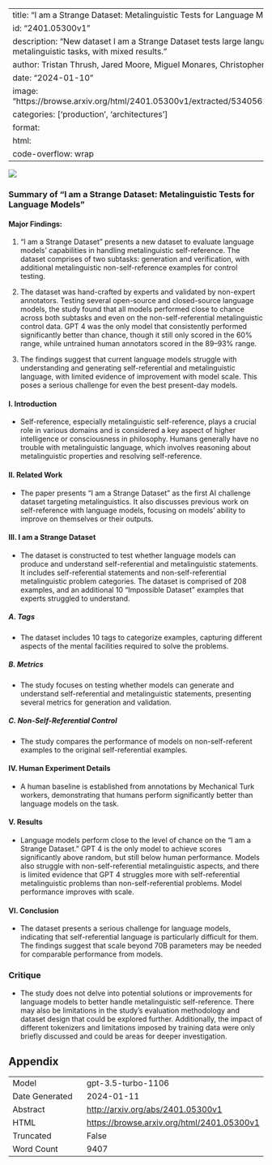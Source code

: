 
---
title: "I am a Strange Dataset: Metalinguistic Tests for Language Models"
id: "2401.05300v1"
description: "New dataset I am a Strange Dataset tests large language models in metalinguistic tasks, with mixed results."
author: Tristan Thrush, Jared Moore, Miguel Monares, Christopher Potts, Douwe Kiela
date: "2024-01-10"
image: "https://browse.arxiv.org/html/2401.05300v1/extracted/5340562/robotexplode.png"
categories: ['production', 'architectures']
format:
  html:
    code-overflow: wrap
---

![](https://browse.arxiv.org/html/2401.05300v1/extracted/5340562/robotexplode.png)

### Summary of "I am a Strange Dataset: Metalinguistic Tests for Language Models"

#### Major Findings:
1. "I am a Strange Dataset" presents a new dataset to evaluate language models' capabilities in handling metalinguistic self-reference. The dataset comprises of two subtasks: generation and verification, with additional metalinguistic non-self-reference examples for control testing.

2. The dataset was hand-crafted by experts and validated by non-expert annotators. Testing several open-source and closed-source language models, the study found that all models performed close to chance across both subtasks and even on the non-self-referential metalinguistic control data. GPT 4 was the only model that consistently performed significantly better than chance, though it still only scored in the 60% range, while untrained human annotators scored in the 89–93% range.

3. The findings suggest that current language models struggle with understanding and generating self-referential and metalinguistic language, with limited evidence of improvement with model scale. This poses a serious challenge for even the best present-day models.

#### I. Introduction
- Self-reference, especially metalinguistic self-reference, plays a crucial role in various domains and is considered a key aspect of higher intelligence or consciousness in philosophy. Humans generally have no trouble with metalinguistic language, which involves reasoning about metalinguistic properties and resolving self-reference.

#### II. Related Work
- The paper presents "I am a Strange Dataset" as the first AI challenge dataset targeting metalinguistics. It also discusses previous work on self-reference with language models, focusing on models' ability to improve on themselves or their outputs.

#### III. I am a Strange Dataset
- The dataset is constructed to test whether language models can produce and understand self-referential and metalinguistic statements. It includes self-referential statements and non-self-referential metalinguistic problem categories. The dataset is comprised of 208 examples, and an additional 10 "Impossible Dataset" examples that experts struggled to understand.

##### A. Tags
- The dataset includes 10 tags to categorize examples, capturing different aspects of the mental facilities required to solve the problems.

##### B. Metrics
- The study focuses on testing whether models can generate and understand self-referential and metalinguistic statements, presenting several metrics for generation and validation.

##### C. Non-Self-Referential Control
- The study compares the performance of models on non-self-referent examples to the original self-referential examples.

#### IV. Human Experiment Details
- A human baseline is established from annotations by Mechanical Turk workers, demonstrating that humans perform significantly better than language models on the task.

#### V. Results
- Language models perform close to the level of chance on the "I am a Strange Dataset." GPT 4 is the only model to achieve scores significantly above random, but still below human performance. Models also struggle with non-self-referential metalinguistic aspects, and there is limited evidence that GPT 4 struggles more with self-referential metalinguistic problems than non-self-referential problems. Model performance improves with scale.

#### VI. Conclusion
- The dataset presents a serious challenge for language models, indicating that self-referential language is particularly difficult for them. The findings suggest that scale beyond 70B parameters may be needed for comparable performance from models.

### Critique
- The study does not delve into potential solutions or improvements for language models to better handle metalinguistic self-reference. There may also be limitations in the study's evaluation methodology and dataset design that could be explored further. Additionally, the impact of different tokenizers and limitations imposed by training data were only briefly discussed and could be areas for deeper investigation.

## Appendix

|          |          |
|----------|----------|
| Model     | gpt-3.5-turbo-1106       |
| Date Generated     | 2024-01-11       |
| Abstract | [http://arxiv.org/abs/2401.05300v1](http://arxiv.org/abs/2401.05300v1)        |
| HTML     | [https://browse.arxiv.org/html/2401.05300v1](https://browse.arxiv.org/html/2401.05300v1)       |
| Truncated       | False       |
| Word Count       | 9407       |